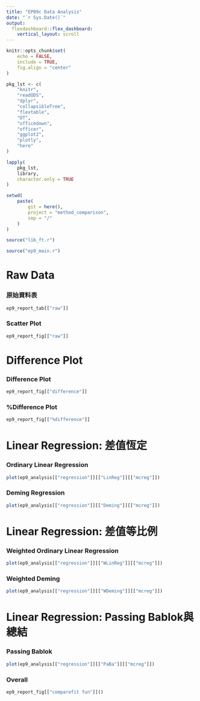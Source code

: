 ```yaml
---
title: "EP09c Data Analysis"
date: "`r Sys.Date()`"
output: 
  flexdashboard::flex_dashboard:
    vertical_layout: scroll
---
```


```r
knitr::opts_chunk$set(
    echo = FALSE,
    include = TRUE,
    fig.align = "center"
)
```

```r
pkg_lst <- c(
    "knitr",
    "readODS",
    "dplyr",
    "collapsibleTree",
    "flextable",
    "DT",
    "officedown",
    "officer",
    "ggplot2",
    "plotly",
    "here"
)

lapply(
    pkg_lst,
    library,
    character.only = TRUE
)

setwd(
    paste(
        git = here(),
        project = "method_comparison",
        sep = "/"
    )
)

source("lib_ft.r")
```

```r
source("ep9_main.r")
```

Raw Data
================

### 原始資料表
    
```r
ep9_report_tab[["raw"]]
```
    
### Scatter Plot

```r
ep9_report_fig[["raw"]]
```

Difference Plot
================

### Difference Plot

```r
ep9_report_fig[["difference"]]
```

### %Difference Plot

```r
ep9_report_fig[["%difference"]]
```

Linear Regression: 差值恆定
================

### Ordinary Linear Regression

```r
plot(ep9_analysis[["regression"]][["LinReg"]][["mcreg"]])
```

### Deming Regression

```r
plot(ep9_analysis[["regression"]][["Deming"]][["mcreg"]])
```

Linear Regression: 差值等比例
================

### Weighted Ordinary Linear Regression

```r
plot(ep9_analysis[["regression"]][["WLinReg"]][["mcreg"]])
```

### Weighted Deming

```r
plot(ep9_analysis[["regression"]][["WDeming"]][["mcreg"]])
```

Linear Regression: Passing Bablok與總結
================

### Passing Bablok

```r
plot(ep9_analysis[["regression"]][["PaBa"]][["mcreg"]])
```

### Overall

```r
ep9_report_fig[["comparefit fun"]]()
```